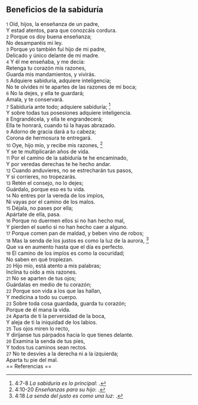 == Beneficios de la sabiduría ==

{{anchor|1}} <small>1</small> Oíd, hijos, la enseñanza de un padre,<br>
Y estad atentos, para que conozcáis cordura.<br>
{{anchor|2}} <small>2</small> Porque os doy buena enseñanza;<br>
No desamparéis mi ley.<br>
{{anchor|3}} <small>3</small> Porque yo también fui hijo de mi padre,<br>
Delicado y único delante de mi madre.<br>
{{anchor|4}} <small>4</small> Y él me enseñaba, y me decía:<br>
Retenga tu corazón mis razones,<br>
Guarda mis mandamientos, y vivirás.<br>
{{anchor|5}} <small>5</small> Adquiere sabiduría, adquiere inteligencia;<br>
No te olvides ni te apartes de las razones de mi boca;<br>
{{anchor|6}} <small>6</small> No la dejes, y ella te guardará;<br>
Amala, y te conservará.<br>
{{anchor|7}} <small>7</small> Sabiduría ante todo; adquiere sabiduría; <ref>4:7-8 ''La sabiduría es lo principal'': {{lib|LU|133|9|3}}.</ref><br>
Y sobre todas tus posesiones adquiere inteligencia.<br>
{{anchor|8}} <small>8</small> Engrandécela, y ella te engrandecerá;<br>
Ella te honrará, cuando tú la hayas abrazado.<br>
{{anchor|9}} <small>9</small> Adorno de gracia dará a tu cabeza;<br>
Corona de hermosura te entregará.<br>
{{anchor|10}} <small>10</small> Oye, hijo mío, y recibe mis razones, <ref>4:10-20 ''Enseñanzas para su hijo'': {{lib|LU|95|4|2}}.</ref><br>
Y se te multiplicarán años de vida.<br>
{{anchor|11}} <small>11</small> Por el camino de la sabiduría te he encaminado,<br>
Y por veredas derechas te he hecho andar.<br>
{{anchor|12}} <small>12</small> Cuando anduvieres, no se estrecharán tus pasos,<br>
Y si corrieres, no tropezarás.<br>
{{anchor|13}} <small>13</small> Retén el consejo, no lo dejes;<br>
Guárdalo, porque eso es tu vida.<br>
{{anchor|14}} <small>14</small> No entres por la vereda de los impíos,<br>
Ni vayas por el camino de los malos.<br>
{{anchor|15}} <small>15</small> Déjala, no pases por ella;<br>
Apártate de ella, pasa.<br>
{{anchor|16}} <small>16</small> Porque no duermen ellos si no han hecho mal,<br>
Y pierden el sueño si no han hecho caer a alguno.<br>
{{anchor|17}} <small>17</small> Porque comen pan de maldad, y beben vino de robos;<br>
{{anchor|18}} <small>18</small> Mas la senda de los justos es como la luz de la aurora, <ref>4:18 ''La senda del justo es como una luz'': {{lib|LU|131|2|11}}.</ref><br>
Que va en aumento hasta que el día es perfecto.<br>
{{anchor|19}} <small>19</small> El camino de los impíos es como la oscuridad;<br>
No saben en qué tropiezan.<br>
{{anchor|20}} <small>20</small> Hijo mío, está atento a mis palabras;<br>
Inclina tu oído a mis razones.<br>
{{anchor|21}} <small>21</small> No se aparten de tus ojos;<br>
Guárdalas en medio de tu corazón;<br>
{{anchor|22}} <small>22</small> Porque son vida a los que las hallan,<br>
Y medicina a todo su cuerpo.<br>
{{anchor|23}} <small>23</small> Sobre toda cosa guardada, guarda tu corazón;<br>
Porque de él mana la vida.<br>
{{anchor|24}} <small>24</small> Aparta de ti la perversidad de la boca,<br>
Y aleja de ti la iniquidad de los labios.<br>
{{anchor|25}} <small>25</small> Tus ojos miren lo recto,<br>
Y diríjanse tus párpados hacia lo que tienes delante.<br>
{{anchor|26}} <small>26</small> Examina la senda de tus pies,<br>
Y todos tus caminos sean rectos.<br>
{{anchor|27}} <small>27</small> No te desvíes a la derecha ni a la izquierda;<br>
Aparta tu pie del mal.<br>
== Referencias ==

<references />
